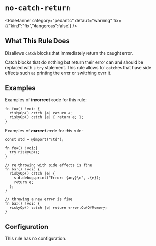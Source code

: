 # `no-catch-return`

<RuleBanner category="pedantic" default="warning" fix={{"kind":"fix","dangerous":false}} />

## What This Rule Does
Disallows `catch` blocks that immediately return the caught error.

Catch blocks that do nothing but return their error can and should be
replaced with a `try` statement. This rule allows for `catch`es that
have side effects such as printing the error or switching over it.

## Examples

Examples of **incorrect** code for this rule:
```zig
fn foo() !void {
  riskyOp() catch |e| return e;
  riskyOp() catch |e| { return e; };
}
```

Examples of **correct** code for this rule:
```zig
const std = @import("std");

fn foo() !void{
  try riskyOp();
}

// re-throwing with side effects is fine
fn bar() !void {
  riskyOp() catch |e| {
    std.debug.print("Error: {any}\n", .{e});
    return e;
  };
}

// throwing a new error is fine
fn baz() !void {
  riskyOp() catch |e| return error.OutOfMemory;
}
```

## Configuration
This rule has no configuration.
